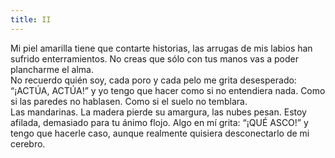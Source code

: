 ```yaml
---
title: II
---
```


Mi piel amarilla tiene que contarte historias, las arrugas de mis labios han sufrido enterramientos. No creas que sólo con tus manos vas a poder plancharme el alma.<br />
No recuerdo quién soy, cada poro y cada pelo me grita desesperado: “¡ACTÚA, ACTÚA!” y yo tengo que hacer como si no entendiera nada. Como si las paredes no hablasen. Como si el suelo no temblara.<br />
Las mandarinas. La madera pierde su amargura, las nubes pesan. Estoy afilada, demasiado para tu ánimo flojo. Algo en mí grita: “¡QUÉ ASCO!” y tengo que hacerle caso, aunque realmente quisiera desconectarlo de mi cerebro.<br />
